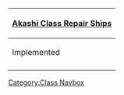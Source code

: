 {| class="mw-collapsible mw-collapsed wikitable" align=center
! [[:Category:Akashi Class|Akashi Class Repair Ships]]
|-
! Implemented
|-
| align=center | {{ShipLink|Akashi}}
|}<noinclude>[[Category:Class Navbox]]</noinclude>